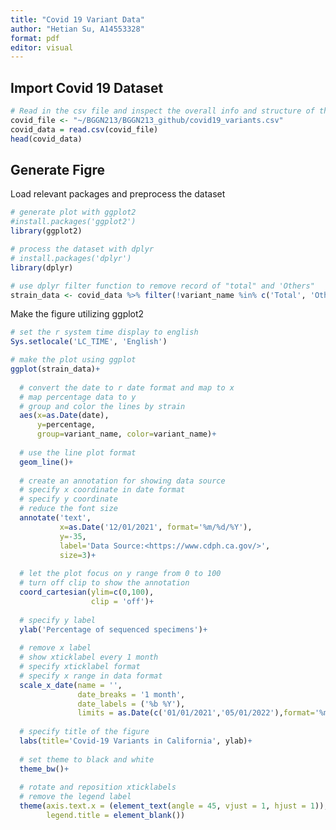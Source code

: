 ```yaml
---
title: "Covid 19 Variant Data"
author: "Hetian Su, A14553328"
format: pdf
editor: visual
---
```


## Import Covid 19 Dataset

```r
# Read in the csv file and inspect the overall info and structure of the file
covid_file <- "~/BGGN213/BGGN213_github/covid19_variants.csv"
covid_data = read.csv(covid_file)
head(covid_data)
```

## Generate Figre

Load relevant packages and preprocess the dataset

```r
# generate plot with ggplot2
#install.packages('ggplot2')
library(ggplot2)

# process the dataset with dplyr
# install.packages('dplyr')
library(dplyr)

# use dplyr filter function to remove record of "total" and 'Others"
strain_data <- covid_data %>% filter(!variant_name %in% c('Total', 'Other'))
```

Make the figure utilizing ggplot2

```r
# set the r system time display to english
Sys.setlocale('LC_TIME', 'English')

# make the plot using ggplot
ggplot(strain_data)+
  
  # convert the date to r date format and map to x
  # map percentage data to y
  # group and color the lines by strain
  aes(x=as.Date(date),            
      y=percentage,               
      group=variant_name, color=variant_name)+
  
  # use the line plot format
  geom_line()+                    
  
  # create an annotation for showing data source
  # specify x coordinate in date format
  # specify y coordinate
  # reduce the font size
  annotate('text',                
           x=as.Date('12/01/2021', format='%m/%d/%Y'),   
           y=-35,                 
           label='Data Source:<https://www.cdph.ca.gov/>', 
           size=3)+               
  
  # let the plot focus on y range from 0 to 100
  # turn off clip to show the annotation
  coord_cartesian(ylim=c(0,100),  
                  clip = 'off')+  
  
  # specify y label
  ylab('Percentage of sequenced specimens')+   
  
  # remove x label
  # show xticklabel every 1 month
  # specify xticklabel format
  # specify x range in data format
  scale_x_date(name = '',                       
               date_breaks = '1 month',         
               date_labels = ('%b %Y'), 
               limits = as.Date(c('01/01/2021','05/01/2022'),format='%m/%d/%Y'))+
  
  # specify title of the figure
  labs(title='Covid-19 Variants in California', ylab)+ 
  
  # set theme to black and white
  theme_bw()+                                            
  
  # rotate and reposition xticklabels
  # remove the legend label
  theme(axis.text.x = (element_text(angle = 45, vjust = 1, hjust = 1)),
        legend.title = element_blank())                  
```
